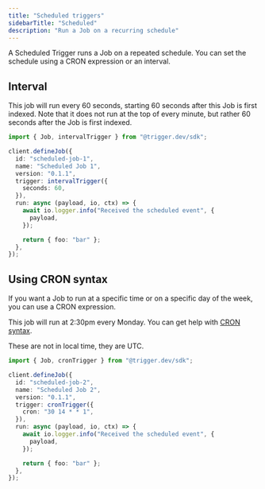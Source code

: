 ```yaml
---
title: "Scheduled triggers"
sidebarTitle: "Scheduled"
description: "Run a Job on a recurring schedule"
---
```


<Snippet file="v2-deprecation-warning.mdx" />

A Scheduled Trigger runs a Job on a repeated schedule. You can set the schedule using a CRON expression or an interval.

<Snippet file="scheduled-dev-warning.mdx" />

## Interval

This job will run every 60 seconds, starting 60 seconds after this Job is first indexed. Note that it does not run at the top of every minute, but rather 60 seconds after the Job is first indexed.

```ts
import { Job, intervalTrigger } from "@trigger.dev/sdk";

client.defineJob({
  id: "scheduled-job-1",
  name: "Scheduled Job 1",
  version: "0.1.1",
  trigger: intervalTrigger({
    seconds: 60,
  }),
  run: async (payload, io, ctx) => {
    await io.logger.info("Received the scheduled event", {
      payload,
    });

    return { foo: "bar" };
  },
});
```

## Using CRON syntax

If you want a Job to run at a specific time or on a specific day of the week, you can use a CRON expression.

This job will run at 2:30pm every Monday. You can get help with [CRON syntax](https://crontab.guru/#30_14_*_*_1).

<Note>These are not in local time, they are UTC.</Note>

```ts
import { Job, cronTrigger } from "@trigger.dev/sdk";

client.defineJob({
  id: "scheduled-job-2",
  name: "Scheduled Job 2",
  version: "0.1.1",
  trigger: cronTrigger({
    cron: "30 14 * * 1",
  }),
  run: async (payload, io, ctx) => {
    await io.logger.info("Received the scheduled event", {
      payload,
    });

    return { foo: "bar" };
  },
});
```
